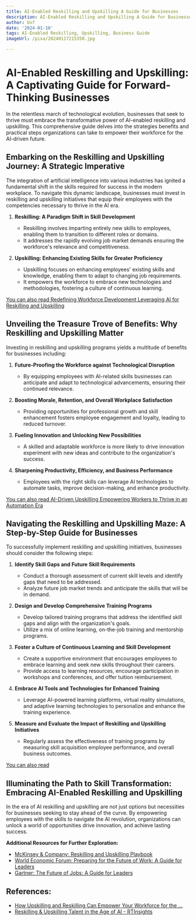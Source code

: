 ```yaml
---
title: AI-Enabled Reskilling and Upskilling A Guide for Businesses
description: AI-Enabled Reskilling and Upskilling A Guide for Businesses
author: Usf
date: '2024-01-10'
tags: AI-Enabled Reskilling, Upskilling, Business Guide
imageUrl: /pixa/20240117215350.jpg

---
```

# AI-Enabled Reskilling and Upskilling: A Captivating  Guide for Forward-Thinking Businesses

In  the relentless march of technological evolution, businesses that seek to thrive must embrace the transformative power of AI-enabled reskilling and upskilling. This comprehensive guide delves into the strategies benefits and practical  steps organizations can take to empower their  workforce for the AI-driven future.

## Embarking on  the Reskilling and Upskilling Journey: A Strategic Imperative

The integration of artificial  intelligence into various industries has ignited a fundamental shift in the skills required for success in the modern workplace. To navigate this  dynamic landscape, businesses must  invest in reskilling and upskilling initiatives that equip their employees  with the competencies necessary to thrive in the AI era.

1. **Reskilling:  A Paradigm Shift in Skill Development**
   - Reskilling involves imparting entirely new skills to  employees, enabling them to transition to different roles or domains.
    - It addresses the  rapidly evolving job market  demands ensuring  the workforce's relevance and competitiveness.

2. **Upskilling:  Enhancing Existing Skills for Greater Proficiency**
   - Upskilling focuses on enhancing  employees' existing skills and knowledge, enabling them to adapt to changing job  requirements.
   - It empowers the workforce to embrace new technologies and  methodologies, fostering a culture of  continuous learning.

[You can also read Redefining Workforce Development Leveraging AI for Reskilling and Upskilling](Redefining%20Workforce%20Development%20Leveraging%20AI%20for%20Reskilling%20and%20Upskilling)


## Unveiling the Treasure Trove of Benefits: Why Reskilling and Upskilling Matter

Investing in reskilling and upskilling programs yields a multitude of benefits  for businesses  including:

1. **Future-Proofing  the Workforce against Technological Disruption**
   - By  equipping employees with AI-related skills  businesses can anticipate and  adapt to technological advancements, ensuring their continued relevance.

2. **Boosting Morale, Retention, and Overall  Workplace Satisfaction**
   - Providing opportunities for professional growth and skill enhancement fosters employee engagement and  loyalty, leading to reduced turnover.

3. **Fueling Innovation and Unlocking New Possibilities**
   - A  skilled and adaptable workforce is more likely to drive innovation experiment with new ideas and contribute to the organization's  success.

4. **Sharpening Productivity, Efficiency, and Business Performance**
   - Employees with the right skills can leverage AI technologies to automate tasks, improve decision-making, and enhance productivity.

[You can also read AI-Driven Upskilling Empowering Workers  to  Thrive in an Automation Era](AI-Driven%20Upskilling%20Empowering%20Workers%20to%20Thrive%20in%20an%20Automation%20Era)


## Navigating the Reskilling  and Upskilling Maze: A Step-by-Step Guide for Businesses

To successfully implement reskilling and  upskilling initiatives, businesses should consider the following steps:

1. **Identify Skill  Gaps  and  Future Skill  Requirements**
    - Conduct a thorough assessment of current skill levels and identify gaps  that need to be addressed.
    - Analyze future job market trends and anticipate the  skills that will be in demand.

2. **Design and Develop Comprehensive Training Programs**
   - Develop tailored  training programs that address the identified skill gaps and align with the organization's goals.
   - Utilize a mix of online learning, on-the-job training and mentorship programs.

3. **Foster  a Culture of  Continuous Learning and  Skill Development**
    - Create a supportive environment that encourages employees to embrace learning and  seek new skills throughout their careers.
    -  Provide access to learning resources, encourage participation in workshops and conferences, and  offer tuition reimbursement.

4. **Embrace AI  Tools and Technologies for Enhanced Training**
   - Leverage AI-powered  learning platforms,  virtual reality simulations, and adaptive learning  technologies to personalize and enhance the training experience.

5. **Measure and Evaluate the Impact  of Reskilling and Upskilling  Initiatives**
   - Regularly assess the effectiveness of training programs by measuring skill acquisition employee performance, and overall business outcomes.

[You can also read ]()


## Illuminating the Path to Skill Transformation: Embracing AI-Enabled Reskilling and  Upskilling

In the era of AI reskilling  and upskilling are not just options but  necessities for businesses seeking to stay ahead of the curve.  By empowering employees with the skills to navigate the AI revolution, organizations can unlock a  world of opportunities drive innovation,  and achieve lasting success.

**Additional  Resources for Further Exploration:**

- [McKinsey & Company: Reskilling and Upskilling Playbook](https://www.mckinsey.com/featured-insights/future-of-work/reskilling-and-upskilling-playbook)
- [World Economic  Forum: Preparing for the Future of Work: A Guide  for Leaders](https://www.weforum.org/reports/preparing-for-the-future-of-work-a-guide-for-leaders)
- [Gartner: The Future of Jobs: A Guide for Leaders](https://www.gartner.com/en/articles/the-future-of-jobs-a-guide-for-leaders)

## References:
- [How Upskilling and Reskilling Can Empower Your Workforce for the ...](https://www.linkedin.com/pulse/how-upskilling-reskilling-can-empower-your-workforce-ai-chiancone)
- [Reskilling & Upskilling Talent in the Age of AI - RTInsights](https://www.rtinsights.com/reskilling-upskilling-talent-in-the-age-of-ai/)
